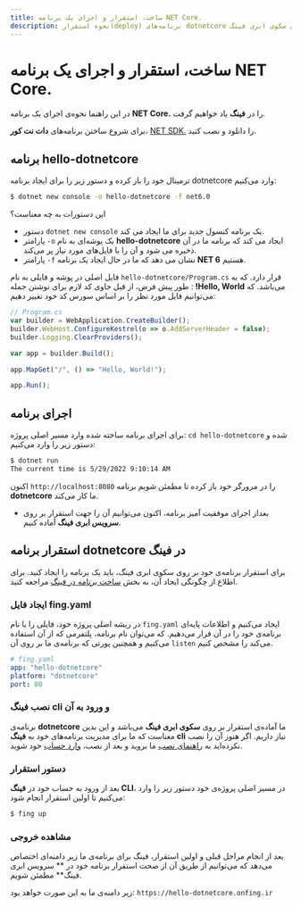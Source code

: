 ```yaml
---
title: ساخت، استقرار و اجرای یک برنامه NET Core.
description: نحوه استقرار(deploy) برنامه‌های dotnetcore بر روی سکوی ابری فینگ
---
```



<Platform>
  <PlatformHead title="برنامه‌های NET Core." icon="dotnetcore/dotnetcore-original.svg"/>
</Platform>

# ساخت، استقرار و اجرای یک برنامه NET Core.

در این راهنما نحوه‌ی اجرای یک برنامه **NET Core.** را در **فینگ** یاد خواهیم گرفت.


برای شروع ساختن برنامه‌های **دات نت کور**، [NET SDK.](https://dotnet.microsoft.com/en-us/download) را دانلود و نصب کنید.


## برنامه hello-dotnetcore

ترمینال خود را باز کرده و دستور زیر را برای ایجاد برنامه dotnetcore وارد می‌کنیم:

```bash
$ dotnet new console -o hello-dotnetcore -f net6.0
```

این دستورات به چه معناست؟
- دستور `dotnet new console` یک برنامه کنسول جدید برای ما ایجاد می کند.
- پارامتر `-o` یک پوشه‌ای به نام **hello-dotnetcore** ایجاد می کند که برنامه ما در آن ذخیره می شود و آن را با فایل‌های مورد نیاز پر می‌کند.
- پارامتر `-f` نشان می دهد که ما در حال ایجاد یک برنامه **NET 6** هستیم.


فایل اصلی در پوشه و فایلی به نام `hello-dotnetcore/Program.cs` قرار دارد. که به طور پیش فرض، از قبل حاوی کد لازم برای نوشتن جمله : **!Hello, World** می‌باشد.
که می‌توانیم فایل مورد نظر را بر اساس سورس کد خود تغییر دهیم:

```javascript
// Program.cs
var builder = WebApplication.CreateBuilder();
builder.WebHost.ConfigureKestrel(o => o.AddServerHeader = false);
builder.Logging.ClearProviders();

var app = builder.Build();

app.MapGet("/", () => "Hello, World!");

app.Run();
```

## اجرای برنامه

برای اجرای برنامه ساخته شده وارد مسیر اصلی پروژه: `cd hello-dotnetcore` شده و دستور زیر را وارد می‌کنیم:

```bash
$ dotnet run
The current time is 5/29/2022 9:10:14 AM
```

اکنون `http://localhost:8080` را در مرورگر خود باز کرده تا مطمئن شویم برنامه **dotnetcore** ما کار می‌کند.

- بعداز اجرای موفقیت آمیز برنامه، اکنون می‌توانیم آن را جهت استقرار بر روی **سرویس ابری فینگ** آماده کنیم.

## استقرار برنامه dotnetcore در فینگ

برای استقرار برنامه‌ی خود بر روی سکوی ابری فینگ، باید یک برنامه را ایجاد کنید. برای اطلاع از چگونگی ایجاد آن، به بخش [ساخت برنامه در فینگ](/quickstart/create-app) مراجعه کنید.

### ایجاد فایل fing.yaml

در ریشه اصلی پروژه خود، فایلی را با نام `fing.yaml` ایجاد می‌کنیم و اطلاعات پایه‌ای برنامه‌ی خود را در آن قرار می‌دهیم. که می‌توان نام برنامه، پلتفرمی که از آن استفاده می‌کنیم و همچنین پورتی که برنامه‌ی ما بر روی آن `listen` می‌کند را مشخص کنیم.

```yaml
# fing.yaml
app: "hello-dotnetcore"
platform: "dotnetcore"
port: 80
```

### نصب فینگ cli و ورود به آن

برنامه‌ی **dotnetcore** ما آماده‌ی استقرار بر روی **سکوی ابری فینگ** می‌باشد و این بدین معناست که ما برای مدیریت برنامه‌های خود به **فینگ cli** نیاز داریم. اگر هنوز آن را نصب نکرده‌اید به [راهنمای نصب](/quickstart/installation) ما بروید و بعد از نصب، [وارد حساب](/quickstart/login) خود شوید.

### دستور استقرار

بعد از ورود به حساب خود در **فینگ CLI**، در مسیر اصلی پروژه‌ی خود دستور زیر را وارد می‌کنیم تا اولین استقرار انجام شود:

```bash
$ fing up
```

### مشاهده خروجی

بعد از انجام مراحل قبلی و اولین استقرار، فینگ برای برنامه‌ی ما زیر دامنه‌ای اختصاص می‌دهد که می‌توانیم از طریق آن از صحت استقرار برنامه خود در ** سرویس ابری فینگ** مطمئن شویم.

زیر دامنه‌ی ما به این صورت خواهد بود: `https://hello-dotnetcore.onfing.ir`
